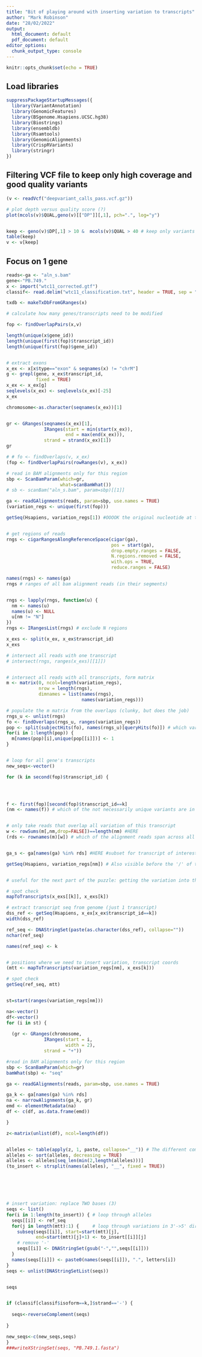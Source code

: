 ---
title: "Bit of playing around with inserting variation to transcripts"
author: "Mark Robinson"
date: "28/02/2022"
output:
  html_document: default
  pdf_document: default
editor_options: 
  chunk_output_type: console
---

```{r setup, include=FALSE}
knitr::opts_chunk$set(echo = TRUE)
```


## Load libraries

```{r libraries}
suppressPackageStartupMessages({
  library(VariantAnnotation)
  library(GenomicFeatures)
  library(BSgenome.Hsapiens.UCSC.hg38)
  library(Biostrings)
  library(ensembldb)
  library(Rsamtools)
  library(GenomicAlignments)
  library(CrispRVariants)
  library(stringr)
})
```

## Filtering VCF file to keep only high coverage and good quality variants

```{r vcf_filter}
(v <- readVcf("deepvariant_calls_pass.vcf.gz"))

# plot depth versus quality score (?)
plot(mcols(v)$QUAL,geno(v)[["DP"]][,1], pch=".", log="y")


keep <- geno(v)$DP[,1] > 10 &  mcols(v)$QUAL > 40 # keep only variants with depth > 10
table(keep)
v <- v[keep]

```

## Focus on 1 gene

```{r import}

reads<-ga <- "aln_s.bam"
gene<-"PB.749."
x <- import("wtc11_corrected.gtf")
classif<- read.delim("wtc11_classification.txt", header = TRUE, sep = "\t", dec = ".")

txdb <- makeTxDbFromGRanges(x)

# calculate how many genes/transcripts need to be modified

fop <- findOverlapPairs(x,v)

length(unique(x$gene_id))
length(unique(first(fop)$transcript_id))
length(unique(first(fop)$gene_id))


# extract exons
x_ex <- x[x$type=="exon" & seqnames(x) != "chrM"]
g <- grepl(gene, x_ex$transcript_id, 
           fixed = TRUE)
x_ex <- x_ex[g]
seqlevels(x_ex) <- seqlevels(x_ex)[-25]
x_ex

chromosome<-as.character(seqnames(x_ex))[1]


gr <- GRanges(seqnames(x_ex)[1],
              IRanges(start = min(start(x_ex)),
                      end = max(end(x_ex))),
              strand = strand(x_ex)[1])
gr

# # fo <- findOverlaps(v, x_ex)
(fop <- findOverlapPairs(rowRanges(v), x_ex))

# read in BAM alignments only for this region
sbp <- ScanBamParam(which=gr,
                    what=scanBamWhat())
# sb <- scanBam("aln_s.bam", param=sbp)[[1]]

ga <- readGAlignments(reads, param=sbp, use.names = TRUE)
(variation_regs <- unique(first(fop)))

getSeq(Hsapiens, variation_regs[1]) #OOOOK the original nucleotide at the variation position


# get regions of reads
rngs <- cigarRangesAlongReferenceSpace(cigar(ga), 
                                       pos = start(ga),
                                       drop.empty.ranges = FALSE,
                                       N.regions.removed = FALSE,
                                       with.ops = TRUE,
                                       reduce.ranges = FALSE)

names(rngs) <- names(ga)
rngs # ranges of all bam alignment reads (in their segments)


rngs <- lapply(rngs, function(u) {
  nm <- names(u)
  names(u) <- NULL
  u[nm != "N"]
})
rngs <- IRangesList(rngs) # exclude N regions

x_exs <- split(x_ex, x_ex$transcript_id)
x_exs

# intersect all reads with one transcript
# intersect(rngs, ranges(x_exs)[[1]])


# intersect all reads with all transcripts, form matrix
m <- matrix(0, ncol=length(variation_regs), 
            nrow = length(rngs),
            dimnames = list(names(rngs),
                            names(variation_regs)))

# populate the m matrix from the overlaps (clunky, but does the job)
rngs_u <- unlist(rngs)
fo <- findOverlaps(rngs_u, ranges(variation_regs))
pop <- split(subjectHits(fo), names(rngs_u)[queryHits(fo)]) # which variations in a certain alignment read, and below notate with 0/1 if absent/present
for(i in 1:length(pop)) {
  m[names(pop)[i],unique(pop[[i]])] <- 1
}


# loop for all gene's transcripts
new_seqs<-vector()

for (k in second(fop)$transcript_id) {
  



f <- first(fop)[second(fop)$transcript_id==k]
(nm <- names(f)) # which of the not necessarily unique variants are in transcript PB.749.1


# only take reads that overlap all variation of this transcript
w <- rowSums(m[,nm,drop=FALSE])==length(nm) #HERE
(rds <- rownames(m)[w]) # which of the alignment reads span across all positions of variation of the transcript 


ga_s <- ga[names(ga) %in% rds] #HERE #subset for transcript of interest

getSeq(Hsapiens, variation_regs[nm]) # Also visible before the '/' of the nm string. It is the original nucleotides


# useful for the next part of the puzzle: getting the variation into the transcript sequences

# spot check
mapToTranscripts(x_exs[[k]], x_exs[k])

# extract transcript seq from genome (just 1 transcript)
dss_ref <- getSeq(Hsapiens, x_ex[x_ex$transcript_id==k])
width(dss_ref)

ref_seq <- DNAStringSet(paste(as.character(dss_ref), collapse=""))
nchar(ref_seq)

names(ref_seq) <- k


# positions where we need to insert variation, transcript coords
(mtt <- mapToTranscripts(variation_regs[nm], x_exs[k]))

# spot check
getSeq(ref_seq, mtt)


st=start(ranges(variation_regs[nm]))

na<-vector()
df<-vector()  
for (i in st) {
 
  (gr <- GRanges(chromosome,
              IRanges(start = i,
                      width = 2),
              strand = "+"))

#read in BAM alignments only for this region
sbp <- ScanBamParam(which=gr)
bamWhat(sbp) <- "seq"

ga <- readGAlignments(reads, param=sbp, use.names = TRUE)

ga_k <- ga[names(ga) %in% rds] 
na <- narrowAlignments(ga_k, gr)
emd <- elementMetadata(na)
df <- c(df, as.data.frame(emd)) 

}

z<-matrix(unlist(df), ncol=length(df))


alleles <- table(apply(z, 1, paste, collapse="__")) # The different combinations that are generated by the different reads
alleles <- sort(alleles, decreasing = TRUE)
alleles <- alleles[seq_len(min(2,length(alleles)))]
(to_insert <- strsplit(names(alleles), "__", fixed = TRUE))






# insert variation: replace TWO bases (3) 
seqs <- list()
for(i in 1:length(to_insert)) { # loop through alleles
  seqs[[i]] <- ref_seq
  for(j in length(mtt):1) {     # loop through variations in 3'->5' direction
    subseq(seqs[[i]], start=start(mtt)[j], 
           end=start(mtt)[j]+1) <- to_insert[[i]][j]
    # remove '-'
    seqs[[i]] <- DNAStringSet(gsub("-","",seqs[[i]]))
  }
  names(seqs[[i]]) <- paste0(names(seqs[[i]]), ".", letters[i])
}
seqs <- unlist(DNAStringSetList(seqs))


seqs


if (classif[classif$isoform==k,]$strand=='-') {
  
  seqs<-reverseComplement(seqs)
  
} 

new_seqs<-c(new_seqs,seqs)
}
###writeXStringSet(seqs, "PB.749.1.fasta")


```